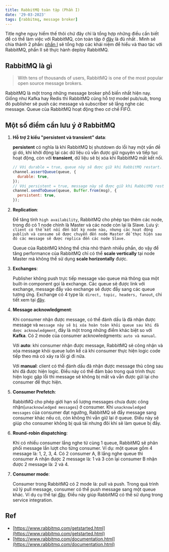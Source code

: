 ```yaml
---
title: RabbitMQ toàn tập (Phần I)
date: '29-03-2023'
tags: [rabbitmq, message broker]
---
```


Title nghe nguy hiểm thế thôi chứ đây chỉ là tổng hợp những điều cần biết để
có thể làm việc với RabbitMQ, còn toàn tập ở [đây](https://www.rabbitmq.com/documentation.html)
là đủ nhất <span className="ec ec-zany"></span>. Mình sẽ chia thành 2 phần: [phần I](/posts/rabbitmq-toan-tap-phan-I) sẽ tổng hợp các
khái niệm để hiểu và thao tác với RabbitMQ, phần II sẽ thực hành deploy RabbitMQ.

## RabbitMQ là gì

> With tens of thousands of users, RabbitMQ is one of the most popular open source message brokers.

RabbitMQ là một trong những message broker phổ biến nhất hiện nay. Giống như Kafka hay Redis thì RabbitMQ 
cũng hỗ trợ model pub/sub, trong đó publisher sẽ push các message và subscriber sẽ lắng nghe
các message. Queue của RabbitMQ hoạt động theo cơ chế FIFO.

## Một số điểm cần lưu ý ở RabbitMQ

1. **Hỗ trợ 2 kiểu "persistent và transient" data**:

    **persistent** có nghĩa là khi RabbitMQ bị shutdown do lỗi hay một vấn đề gì dó,
    khi khởi động lại các dữ liệu cũ vẫn được giữ nguyên và tiếp tục hoạt động, 
    còn với **transient**, dữ liệu sẽ bị xóa khi RabbitMQ mất kết nối.

    ```javascript
    // Với durable = true, queue này sẽ được giữ khi RabbitMQ restart.
    channel.assertQueue(queue, {
      durable: true,
    });
    // Với persistent = true, message này sẽ được giữ khi RabbitMQ restart.
    channel.sendToQueue(queue, Buffer.from(msg), {
      persistent: true,
    });
    ```

2. **Replication**:

    Để tăng tính ```high availability```, RabbitMQ cho phép tạo thêm các node,
    trong đó có 1 node chính là Master và các node còn lại là Slave. Lưu ý: ```client có thể kết nối đến bất kỳ node nào, nhưng các hoạt động publish và consume
    sẽ được chuyển đến node Master để thực hiện sau đó các message sẽ được replica đến
    các node Slave.```

    Queue của RabbitMQ không thể chia nhỏ thành nhiều phần, do vậy để tăng performance của RabbitMQ chỉ có thể **scale vertically** tại node Master
    mà không thể sử dụng **scale horizontally** được.

3. **Exchanges**:

    Publisher không push trực tiếp message vào queue mà thông qua một built-in component
    gọi là exchange. Các queue sẽ được link với exchange, message đẩy vào exchange sẽ được đẩy sang 
    các queue tương ứng. Exchange có 4 type là: ```direct, topic, headers, fanout```, chi tiết
    xem tại [đây](https://www.rabbitmq.com/tutorials/amqp-concepts.html).

4. **Message acknowledgment**: 

    Khi consumer nhận được message, có thể đánh dấu là đã nhận được message và
    ```message này sẽ bị xóa hoàn toàn khỏi queue sau khi đã được acknowledgment```, đây là một trong những điểm
    khác biệt so với **Kafka**. Có 2 mode của consumer acknowledgments: ```auto và manual```.

    Với **auto**: khi consumer nhận được message, RabbitMQ sẽ công nhận và xóa message khỏi queue
    luôn kể cả khi consumer thực hiện logic code tiếp theo mà có xảy ra lỗi gì đi nữa.

    Với **manual**: client có thể đánh dấu đã nhận được message thủ công sau khi đã được hiện logic.
    Điều này có thể đảm bảo trong quá trình thực hiện logic gặp lỗi thì message sẽ
    không bị mất và vẫn được gửi lại cho consumer để thực hiện.

5. **Consumer Prefetch**:

    RabbitMQ cho phép giới hạn số lượng messages chưa được công nhận(```unacknowledged messages```) ở consumer.
    Khi ```unacknowledged messages``` của consumer đạt ngưỡng, RabbitMQ sẽ đẩy message sang
    consumer khác nếu có, còn không thì vẫn giữ lại ở queue. Điều này sẽ giúp cho consumer không bị quá tải nhưng đôi khi
    sẽ làm queue bị đầy.

6. **Round-robin dispatching**:

    Khi có nhiều consumer lắng nghe từ cùng 1 queue, RabbitMQ sẽ phân phối message
    lần lượt cho từng consumer. Ví dụ: một queue gồm 4 message là: 1, 2, 3, 4.
    Có 2 consumer A, B lắng nghe queue thì consumer A nhận được 2 message là: 1 và 3 còn lại
    consumer B nhận được 2 message là: 2 và 4.

7. **Consumer mode**:
    
    Consumer trong RabbitMQ có 2 mode là: pull và push. Trong quá trình xử lý pull message,
    consumer có thể push message sang một queue khác. Ví dụ cụ thể tại [đây](https://www.rabbitmq.com/tutorials/tutorial-six-javascript.html).
    Điều này giúp RabbitMQ có thể sử dụng trong service integration.

## Ref
 - [https://www.rabbitmq.com/getstarted.html](https://www.rabbitmq.com/getstarted.html)
 - [https://www.rabbitmq.com/documentation.html](https://www.rabbitmq.com/documentation.html)
